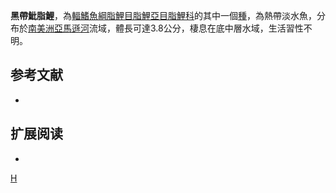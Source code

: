 {{Speciesbox 
| taxon = Hyphessobrycon melazonatus
| status = NE
| status_system = IUCN3.1
| authority =  [[Durbin|Durbin]], 1908
| synonyms = 
}}
'''黑帶魮脂鯉'''，為[[輻鰭魚綱|輻鰭魚綱]][[脂鯉目|脂鯉目]][[脂鯉亞目|脂鯉亞目]][[脂鯉科|脂鯉科]]的其中一個[[種|種]]，為熱帶淡水魚，分布於[[南美洲|南美洲]][[亞馬遜河|亞馬遜河]]流域，體長可達3.8公分，棲息在底中層水域，生活習性不明。

==参考文献==
{{refbegin}}
*{{FishBase_species|genus=Hyphessobrycon|species=melazonatus|year=2013|month=12}}
{{refend}}

== 扩展阅读 ==
{{refbegin}}
*{{wikispecies-inline|Hyphessobrycon melazonatus|黑帶魮脂鯉}}
{{refend}}
{{Taxonbar|from=Q6407743}}

[[Category:魮脂鯉屬|H]]


{{魚類小作品}}